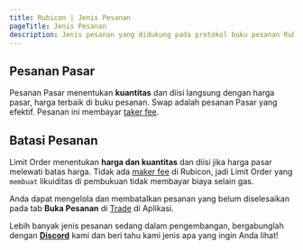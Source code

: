 ```yaml
---
title: Rubicon | Jenis Pesanan
pageTitle: Jenis Pesanan
description: Jenis pesanan yang didukung pada protokol buku pesanan Rubicon
---
```



## Pesanan Pasar

Pesanan Pasar menentukan **kuantitas** dan diisi langsung dengan harga pasar, harga terbaik di buku pesanan. Swap adalah pesanan Pasar yang efektif. Pesanan ini membayar [taker fee](/docs/guides/trade/fees).

## Batasi Pesanan

Limit Order menentukan **harga dan kuantitas** dan diisi jika harga pasar melewati batas harga. Tidak ada [maker fee](/docs/guides/trade/fees) di Rubicon, jadi Limit Order yang `membuat` likuiditas di pembukuan tidak membayar biaya selain gas.

Anda dapat mengelola dan membatalkan pesanan yang belum diselesaikan pada tab **Buka Pesanan** di [Trade](https://app.rubicon.finance/trade) di Aplikasi.



Lebih banyak jenis pesanan sedang dalam pengembangan, bergabunglah dengan [**Discord**](https://discord.com/invite/E7pS24J) kami dan beri tahu kami jenis apa yang ingin Anda lihat!